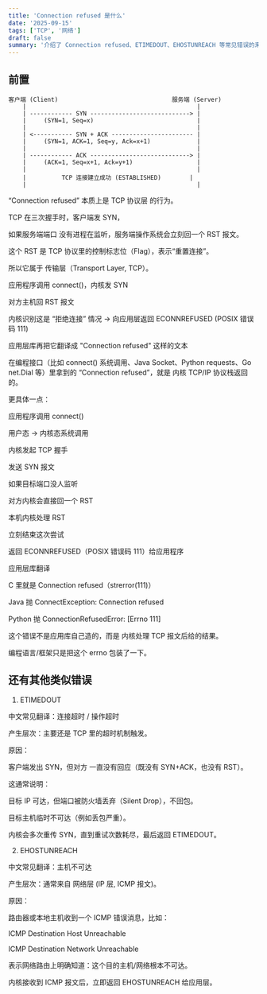 ```yaml
---
title: 'Connection refused 是什么'
date: '2025-09-15'
tags: ['TCP', '网络']
draft: false
summary: '介绍了 Connection refused、ETIMEDOUT、EHOSTUNREACH 等常见错误的来源和机制'
---
```


## 前置

```
客户端 (Client)                                服务端 (Server)
    |                                                |
    | ------------ SYN ----------------------------> |
    |     (SYN=1, Seq=x)                             |
    |                                                |
    | <----------- SYN + ACK ----------------------- |
    |     (SYN=1, ACK=1, Seq=y, Ack=x+1)             |
    |                                                |
    | ------------ ACK ----------------------------> |
    |     (ACK=1, Seq=x+1, Ack=y+1)                  |
    |                                                |
    |          TCP 连接建立成功 (ESTABLISHED)        |
    |                                                |
```

“Connection refused” 本质上是 TCP 协议层 的行为。

TCP 在三次握手时，客户端发 SYN，

如果服务端端口 没有进程在监听，服务端操作系统会立刻回一个 RST 报文。

这个 RST 是 TCP 协议里的控制标志位（Flag），表示“重置连接”。

所以它属于 传输层（Transport Layer, TCP）。

应用程序调用 connect()，内核发 SYN

对方主机回 RST 报文

内核识别这是 “拒绝连接” 情况 → 向应用层返回 ECONNREFUSED (POSIX 错误码 111)

应用层库再把它翻译成 "Connection refused" 这样的文本

在编程接口（比如 connect() 系统调用、Java Socket、Python requests、Go net.Dial 等）里拿到的 “Connection refused”，就是 内核 TCP/IP 协议栈返回的。

更具体一点：

应用程序调用 connect()

用户态 → 内核态系统调用

内核发起 TCP 握手

发送 SYN 报文

如果目标端口没人监听

对方内核会直接回一个 RST

本机内核处理 RST

立刻结束这次尝试

返回 ECONNREFUSED（POSIX 错误码 111）给应用程序

应用层库翻译

C 里就是 Connection refused（strerror(111)）

Java 抛 ConnectException: Connection refused

Python 抛 ConnectionRefusedError: [Errno 111]

这个错误不是应用库自己造的，而是 内核处理 TCP 报文后给的结果。

编程语言/框架只是把这个 errno 包装了一下。


## 还有其他类似错误

1. ETIMEDOUT

中文常见翻译：连接超时 / 操作超时

产生层次：主要还是 TCP 里的超时机制触发。

原因：

客户端发出 SYN，但对方 一直没有回应（既没有 SYN+ACK，也没有 RST）。

这通常说明：

目标 IP 可达，但端口被防火墙丢弃（Silent Drop），不回包。

目标主机临时不可达（例如丢包严重）。

内核会多次重传 SYN，直到重试次数耗尽，最后返回 ETIMEDOUT。

2. EHOSTUNREACH

中文常见翻译：主机不可达

产生层次：通常来自 网络层 (IP 层, ICMP 报文)。

原因：

路由器或本地主机收到一个 ICMP 错误消息，比如：

ICMP Destination Host Unreachable

ICMP Destination Network Unreachable

表示网络路由上明确知道：这个目的主机/网络根本不可达。

内核接收到 ICMP 报文后，立即返回 EHOSTUNREACH 给应用层。
